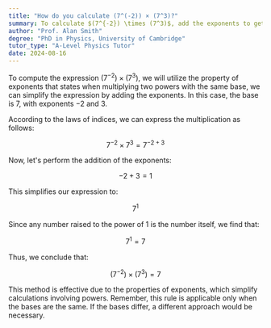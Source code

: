 ```yaml
---
title: "How do you calculate (7^(-2)) × (7^3)?"
summary: To calculate $(7^{-2}) \times (7^3)$, add the exponents to get $7^{-2 + 3} = 7^1$, which simplifies to 7.
author: "Prof. Alan Smith"
degree: "PhD in Physics, University of Cambridge"
tutor_type: "A-Level Physics Tutor"
date: 2024-08-16
---
```


To compute the expression $(7^{-2}) \times (7^3)$, we will utilize the property of exponents that states when multiplying two powers with the same base, we can simplify the expression by adding the exponents. In this case, the base is $7$, with exponents $-2$ and $3$.

According to the laws of indices, we can express the multiplication as follows:

$$
7^{-2} \times 7^3 = 7^{-2 + 3}
$$

Now, let's perform the addition of the exponents:

$$
-2 + 3 = 1
$$

This simplifies our expression to:

$$
7^1
$$

Since any number raised to the power of $1$ is the number itself, we find that:

$$
7^1 = 7
$$

Thus, we conclude that:

$$(7^{-2}) \times (7^3) = 7$$

This method is effective due to the properties of exponents, which simplify calculations involving powers. Remember, this rule is applicable only when the bases are the same. If the bases differ, a different approach would be necessary.
    
